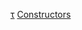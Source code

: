 {{template category
|type  = navbox
|description = 用於收錄曾參加[[一級方程式|一級方程式]]比賽的車隊
}}

[[Category:一級方程式車隊|τ]]
[[Category:一級方程式模板|Constructors]]